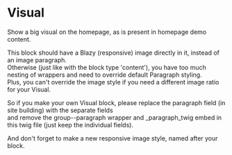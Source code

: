 
# Visual

Show a big visual on the homepage, as is present in homepage demo content.

This block should have a Blazy (responsive) image directly in it, instead of an image paragraph.<br />
Otherwise (just like with the block type 'content'), you have too much nesting of wrappers and need to override default Paragraph styling.<br />
Plus, you can't override the image style if you need a different image ratio for your Visual.

So if you make your own Visual block, please replace the paragraph field (in site building) with the separate fields<br />
and remove the group--paragraph wrapper and _paragraph_twig embed in this twig file (just keep the individual fields).<br />

And don't forget to make a new responsive image style, named after your block.
